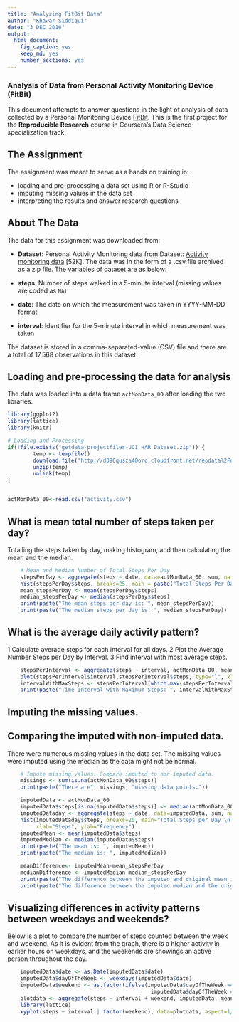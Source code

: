---
title: "Analyzing FitBit Data"
author: "Khawar Siddiqui"
date: "3 DEC 2016"
output: 
  html_document: 
    fig_caption: yes
    keep_md: yes
    number_sections: yes
---
### Analysis of Data from Personal Activity Monitoring Device (FitBit)
This document attempts to answer questions in the light of analysis of data collected by a Personal Monitoring Device [FitBit](http://en.wikipedia.org/wiki/Fitbit).
This is the first project for the **Reproducible Research** course in Coursera's Data Science specialization track. 

## The Assignment
The assignment was meant to serve as a hands on training in: 

* loading and pre-processing a data set using R or R-Studio
* imputing missing values in the data set
* interpreting the results and answer research questions

## About The Data
The data for this assignment was downloaded from:

* **Dataset**: Personal Activity Monitoring data from Dataset: [Activity monitoring data](https://d396qusza40orc.cloudfront.net/repdata%2Fdata%2Factivity.zip) [52K]. The data was in the form of a .csv file archived as a zip file. The variables of dataset are as below:

* **steps**: Number of steps walked in a 5-minute interval (missing values are coded as `NA`)

* **date**: The date on which the measurement was taken in YYYY-MM-DD format

* **interval**: Identifier for the 5-minute interval in which
    measurement was taken

The dataset is stored in a comma-separated-value (CSV) file and there are a total of 17,568 observations in this dataset.

## Loading and pre-processing the data for analysis

The data was loaded into a data frame `actMonData_00` after loading the two libraries. 

```{r}
library(ggplot2)
library(lattice)
library(knitr)

# Loading and Processing 
if(!file.exists("getdata-projectfiles-UCI HAR Dataset.zip")) {
        temp <- tempfile()
        download.file("http://d396qusza40orc.cloudfront.net/repdata%2Fdata%2Factivity.zip",temp)
        unzip(temp)
        unlink(temp)
}


actMonData_00<-read.csv("activity.csv")
```

## What is mean total number of steps taken per day?

Totalling the steps taken by day, making histogram, and then calculating the mean and the median.
```{r} 
	# Mean and Median Number of Total Steps Per Day
	stepsPerDay <- aggregate(steps ~ date, data=actMonData_00, sum, na.rm = TRUE)
	hist(stepsPerDay$steps, breaks=25, main = paste("Total Steps Per Day"), col="red", xlab="Steps Taken", ylab="Frequency")
	mean_stepsPerDay <- mean(stepsPerDay$steps)
	median_stepsPerDay <- median(stepsPerDay$steps)
	print(paste("The mean steps per day is: ", mean_stepsPerDay))
	print(paste("The median steps per day is: ", median_stepsPerDay))
```

## What is the average daily activity pattern?

1 Calculate average steps for each interval for all days. 
2 Plot the Average Number Steps per Day by Interval. 
3 Find interval with most average steps. 
```{r}
	stepsPerInterval <- aggregate(steps ~ interval, actMonData_00, mean)
	plot(stepsPerInterval$interval,stepsPerInterval$steps, type="l", xlab="Interval", ylab="Number of Steps",main="Average Number of Steps per Day (by Interval)")
	intervalWithMaxSteps <- stepsPerInterval[which.max(stepsPerInterval$steps),1]
	print(paste("Time Interval with Maximum Steps: ", intervalWithMaxSteps))
```

## Imputing the missing values. 
## Comparing the imputed with non-imputed data.

There were numerous missing values in the data set. The missing values were imputed using the median as the data might not be normal.  
```{r}
	# Impute missing values. Compare imputed to non-imputed data.
	missings <- sum(is.na(actMonData_00$steps))
	print(paste("There are", missings, "missing data points."))

	imputedData <- actMonData_00
	imputedData$steps[is.na(imputedData$steps)] <- median(actMonData_00$steps, na.rm=TRUE)
	imputedDataday <- aggregate(steps ~ date, data=imputedData, sum, na.rm=TRUE)
	hist(imputedDataday$steps, breaks=20, main="Total Steps per Day \n Using Imputation Adjustment with Median",
		 xlab="Steps", ylab="Frequency")
	imputedMean <- mean(imputedData$steps)
	imputedMedian <- median(imputedData$steps)
	print(paste("The mean is: ", imputedMean))
	print(paste("The median is: ", imputedMedian))

	meanDifference<- imputedMean-mean_stepsPerDay
	medianDifference <- imputedMedian-median_stepsPerDay
	print(paste("The difference between the imputed and original mean is: ", meanDifference))
	print(paste("The difference between the imputed median and the original median is: ", medianDifference))
```

## Visualizing differences in activity patterns between weekdays and weekends? 

Below is a plot to compare the number of steps counted between the week and weekend. As it is evident from the graph, there is a higher activity in earlier hours on weekdays, and the weekends are showings an active person throughout the day.  
``` {r}
	imputedData$date <- as.Date(imputedData$date)
	imputedData$dayOfTheWeek <- weekdays(imputedData$date)
	imputedData$weekend <- as.factor(ifelse(imputedData$dayOfTheWeek == "Saturday" |
											 imputedData$dayOfTheWeek == "Sunday", "Weekends", "Weekdays"))
	plotdata <- aggregate(steps ~ interval + weekend, imputedData, mean)
	library(lattice)
	xyplot(steps ~ interval | factor(weekend), data=plotdata, aspect=1/3, xlab="Time Interval", ylab="Steps Taken", layout=c(1,2), type="l",)
```
